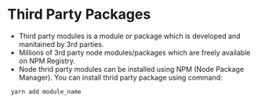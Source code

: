 # Third Party Packages

- Third party modules is a module or package which is developed and manitained by 3rd parties.
- Millions of 3rd party node modules/packages which are freely available on NPM Registry.
- Node thrid party modules can be installed using NPM (Node Package Manager).
You can install thrid party package using command:

```js
 yarn add module_name
```